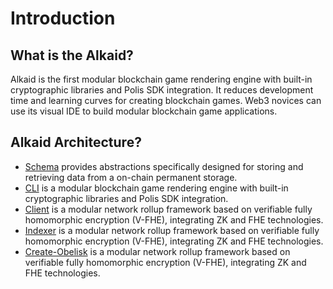# Introduction

## What is the Alkaid?
Alkaid is the first modular blockchain game rendering engine with built-in cryptographic libraries and Polis SDK integration. It reduces development time and learning curves for creating blockchain games. Web3 novices can use its visual IDE to build modular blockchain game applications.

## Alkaid Architecture?

* [Schema](/engine/docs/poils/schemas) provides abstractions specifically designed for storing and retrieving data from a on-chain permanent storage.
* [CLI](/engine/docs/poils/cli) is a modular blockchain game rendering engine with built-in cryptographic libraries and Polis SDK integration.
* [Client](/engine/docs/poils/client) is a modular network rollup framework based on verifiable fully homomorphic encryption (V-FHE), integrating ZK and FHE technologies.
* [Indexer](https://github.com/0xobelisk/Dubhe) is a modular network rollup framework based on verifiable fully homomorphic encryption (V-FHE), integrating ZK and FHE technologies.
* [Create-Obelisk](https://github.com/0xobelisk/Dubhe) is a modular network rollup framework based on verifiable fully homomorphic encryption (V-FHE), integrating ZK and FHE technologies.
